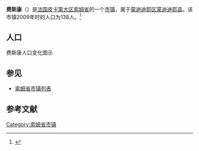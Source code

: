 {{Infobox French commune
|name                    = 费斯康
|native name             = Fescamps
|image flag              = 
|image flag size         = 
|flag legend             = 
|image coat of arms      = 
|image coat of arms size = 
|coat of arms legend     = 
|city motto              = 
|image                   = 
|caption                 = 
|map                     = 
|adjustable map          = 
|time zone               = 
|longitude              = 2.6839
|latitude               = 49.6408
|arrondissement         = [[蒙迪迪耶区|蒙迪迪耶区]]
|canton                 = [[蒙迪迪耶县|蒙迪迪耶县]]
|subdivisions entry      = 
|subdivisions            = 
|intercommunality        = 
|mayor                   = 
|term                    = 
|elevation m             = 
|INSEE                  = 80306
|postal code             = 80500
|website                 = 
}}
{{French Commune Map|80306}}
'''费斯康'''（{{lang-fr|Fescamps}}）是[[法国|法国]][[皮卡第大区|皮卡第大区]][[索姆省|索姆省]]的一个[[市镇_(法国)|市镇]]，属于[[蒙迪迪耶区|蒙迪迪耶区]][[蒙迪迪耶县|蒙迪迪耶县]]。该市镇2009年时的人口为138人。<ref name="Statmallen Areal i Frankrikes kommuner">{{cite web|url=http://www.insee.fr/fr/ppp/bases-de-donnees/recensement/populations-legales/france-departements.asp?annee=2009#departements|title=Insee, Populations légales 2009 pour les départements et les collectivités d'outre-mer France métropolitaine et DOM|accessdate=2012-01-30|archive-date=2012-01-08|archive-url=https://web.archive.org/web/20120108000120/http://www.insee.fr/fr/ppp/bases-de-donnees/recensement/populations-legales/france-departements.asp?annee=2009#departements|dead-url=no}}</ref>

== 人口 ==
费斯康人口变化图示
{{French Commune Population|80306}}

== 参见 ==
* [[索姆省市镇列表|索姆省市镇列表]]

== 参考文献 ==
{{reflist}}

{{索姆省市鎮}}
{{France-geo-stub}}
[[Category:索姆省市镇|Category:索姆省市镇]]